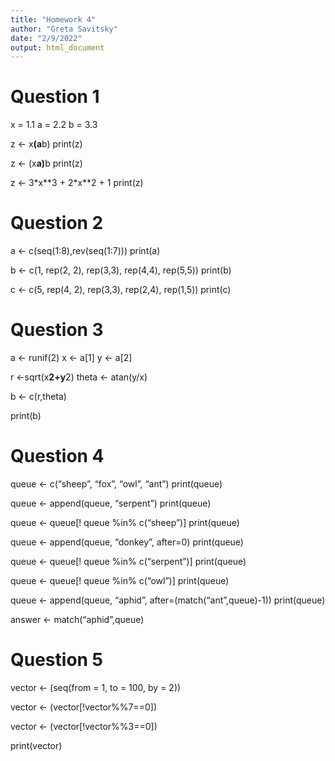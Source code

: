 ```yaml
---
title: "Homework 4"
author: "Greta Savitsky"
date: "2/9/2022"
output: html_document
---
```

# Question 1
x = 1.1
a = 2.2
b = 3.3

z <- x**(a**b)
print(z)

z <- (x**a)**b
print(z)

z <- 3*x**3 + 2*x**2 + 1
print(z)

# Question 2
a <- c(seq(1:8),rev(seq(1:7)))
print(a)

b <- c(1, rep(2, 2), rep(3,3), rep(4,4), rep(5,5))
print(b)

c <- c(5, rep(4, 2), rep(3,3), rep(2,4), rep(1,5))
print(c)

# Question 3

a <- runif(2)
x <- a[1]
y <- a[2]

r <-sqrt(x**2+y**2)
theta <- atan(y/x)

b <- c(r,theta)

print(b)


# Question 4

queue <- c("sheep", "fox", "owl", "ant")
print(queue)

queue <- append(queue, "serpent")
print(queue)

queue <- queue[! queue %in% c("sheep")]
print(queue)

queue <- append(queue, "donkey", after=0)
print(queue)

queue <- queue[! queue %in% c("serpent")]
print(queue)

queue <- queue[! queue %in% c("owl")]
print(queue)

queue <- append(queue, "aphid", after=(match("ant",queue)-1))
print(queue)

answer <- match("aphid",queue)

# Question 5
vector <- (seq(from = 1, to = 100, by = 2))

vector <- (vector[!vector%%7==0])

vector <- (vector[!vector%%3==0])

print(vector)






